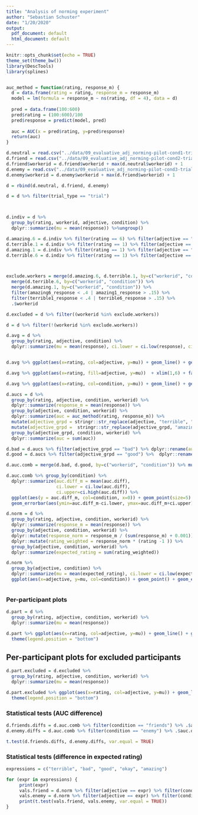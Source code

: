 ```yaml
---
title: "Analysis of norming experiment"
author: "Sebastian Schuster"
date: "1/20/2020"
output:
  pdf_document: default
  html_document: default
---
```


```r
knitr::opts_chunk$set(echo = TRUE)
theme_set(theme_bw())
library(DescTools)
library(splines)


auc_method = function(rating, response_m) {
  d = data.frame(rating = rating, response_m = response_m)
  model = lm(formula = response_m ~ ns(rating, df = 4), data = d)
  
  pred = data.frame(100:600)
  pred$rating = (100:600)/100
  pred$response = predict(model, pred)
  
  auc = AUC(x = pred$rating, y=pred$response)
  return(auc)
}

```

```r

d.neutral = read.csv("../data/09_evaluative_adj_norming-pilot-cond1-trials.csv")
d.friend = read.csv("../data/09_evaluative_adj_norming-pilot-cond2-trials.csv")
d.friend$workerid = d.friend$workerid + max(d.neutral$workerid) + 1
d.enemy = read.csv("../data/09_evaluative_adj_norming-pilot-cond3-trials.csv")
d.enemy$workerid = d.enemy$workerid + max(d.friend$workerid) + 1

d = rbind(d.neutral, d.friend, d.enemy)

d = d %>% filter(trial_type == "trial")



d.indiv = d %>%
  group_by(rating, workerid, adjective, condition) %>% 
  dplyr::summarize(mu = mean(response)) %>%ungroup()

d.amazing.6 = d.indiv %>% filter(rating == 6) %>% filter(adjective == "amazing") %>% select(mu, workerid, condition)  %>% dplyr::rename(amazing6_response = mu) 
d.terrible.1 = d.indiv %>% filter(rating == 1) %>% filter(adjective == "terrible") %>% select(mu, workerid, condition) %>% dplyr::rename(terrible1_response = mu) 
d.amazing.1 = d.indiv %>% filter(rating == 1) %>% filter(adjective == "amazing") %>% select(mu, workerid, condition) %>% dplyr::rename(amazing1_response = mu) 
d.terrible.6 = d.indiv %>% filter(rating == 1) %>% filter(adjective == "terrible") %>% select(mu, workerid, condition) %>% dplyr::rename(terrible6_response = mu) 



exclude.workers = merge(d.amazing.6, d.terrible.1, by=c("workerid", "condition")) %>% 
  merge(d.terrible.6, by=c("workerid", "condition")) %>%
  merge(d.amazing.1, by=c("workerid", "condition")) %>%
  filter(amazing6_response < .4 | amazing1_response > .15) %>% 
  filter(terrible1_response < .4 | terrible6_response > .15) %>% 
  .$workerid

d.excluded = d %>% filter((workerid %in% exclude.workers))

d = d %>% filter(!(workerid %in% exclude.workers))

d.avg = d %>% 
  group_by(rating, adjective, condition) %>% 
  dplyr::summarize(mu = mean(response), ci.lower = ci.low(response), ci.upper=ci.high(response))


d.avg %>% ggplot(aes(x=rating, col=adjective, y=mu)) + geom_line() + geom_point() + geom_errorbar(aes(ymin=mu-ci.lower, ymax=ci.upper+mu)) + xlim(1,6) + facet_wrap(~condition)

d.avg %>% ggplot(aes(x=rating, fill=adjective, y=mu))  + xlim(1,6) + facet_wrap(~condition) + geom_area()

d.avg %>% ggplot(aes(x=rating, col=condition, y=mu)) + geom_line() + geom_point() + geom_errorbar(aes(ymin=mu-ci.lower, ymax=ci.upper+mu)) + xlim(1,6) + facet_wrap(~adjective)

d.aucs = d %>% 
  group_by(rating, adjective, condition, workerid) %>% 
  dplyr::summarize(response_m = mean(response)) %>% 
  group_by(adjective, condition, workerid) %>% 
  dplyr::summarize(auc = auc_method(rating, response_m)) %>%
  mutate(adjective_grpd = stringr::str_replace(adjective, "terrible", "bad")) %>%
  mutate(adjective_grpd =  stringr::str_replace(adjective_grpd, "amazing", "good")) %>%
  group_by(adjective_grpd, condition, workerid) %>% 
  dplyr::summarize(auc = sum(auc))

d.bad = d.aucs %>% filter(adjective_grpd == "bad") %>% dplyr::rename(auc.bad = auc)
d.good = d.aucs %>% filter(adjective_grpd == "good") %>%  dplyr::rename(auc.good = auc)

d.auc.comb = merge(d.bad, d.good, by=c("workerid", "condition")) %>% mutate(auc.diff = auc.good - auc.bad)

d.auc.comb %>% group_by(condition) %>% 
  dplyr::summarize(auc.diff_m = mean(auc.diff), 
                   ci.lower = ci.low(auc.diff), 
                   ci.upper=ci.high(auc.diff)) %>% 
  ggplot(aes(y = auc.diff_m, col=condition, x=0)) + geom_point(size=5) + 
  geom_errorbar(aes(ymin=auc.diff_m-ci.lower, ymax=auc.diff_m+ci.upper)) + xlim(-2,2) + ylab("AUC (good + amazing) - AUC (bad + terrible)")

d.norm = d %>% 
  group_by(rating, adjective, condition, workerid) %>% 
  dplyr::summarize(response_m = mean(response)) %>% 
  group_by(adjective, condition, workerid) %>% 
  dplyr::mutate(response_norm = response_m / (sum(response_m) + 0.001)) %>%
  dplyr::mutate(rating_weighted = response_norm * (rating -1 )) %>%
  group_by(adjective, condition, workerid) %>% 
  dplyr::summarize(expected_rating = sum(rating_weighted))

d.norm %>% 
  group_by(adjective, condition) %>%
  dplyr::summarize(mu = mean(expected_rating), ci.lower = ci.low(expected_rating), ci.upper=ci.high(expected_rating)) %>%
  ggplot(aes(x=adjective, y=mu, col=condition)) + geom_point() + geom_errorbar(aes(ymin=mu-ci.lower, ymax=mu+ci.upper))



```


### Per-participant plots


```r

d.part = d %>% 
  group_by(rating, adjective, condition, workerid) %>% 
  dplyr::summarize(mu = mean(response))

d.part %>% ggplot(aes(x=rating, col=adjective, y=mu)) + geom_line() + geom_point() +  xlim(1,6) + facet_wrap(~condition + workerid, ncol=5) +
  theme(legend.position = "bottom")

```

## Per-participant plots for excluded participants

```r

d.part.excluded = d.excluded %>% 
  group_by(rating, adjective, condition, workerid) %>% 
  dplyr::summarize(mu = mean(response))

d.part.excluded %>% ggplot(aes(x=rating, col=adjective, y=mu)) + geom_line() + geom_point() +  xlim(1,6) + facet_wrap(~condition + workerid, ncol=5) +
  theme(legend.position = "bottom")

```

### Statistical tests (AUC difference)

```r

d.friends.diffs = d.auc.comb %>% filter(condition == "friends") %>% .$auc.diff
d.enemy.diffs = d.auc.comb %>% filter(condition == "enemy") %>% .$auc.diff

t.test(d.friends.diffs, d.enemy.diffs, var.equal = TRUE)

```

### Statistical tests (difference in expected rating)


```r


expressions = c("terrible", "bad", "good", "okay", "amazing")

for (expr in expressions) {
     print(expr)
     vals.friend = d.norm %>% filter(adjective == expr) %>% filter(condition == "friends") %>% .$expected_rating
     vals.enemy = d.norm %>% filter(adjective == expr) %>% filter(condition == "enemy") %>% .$expected_rating
     print(t.test(vals.friend, vals.enemy, var.equal = TRUE))
}

```

